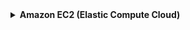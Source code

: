 <details>
  <summary> <strong>Amazon EC2 (Elastic Compute Cloud)</strong> </summary>

  **What it is:**  
  Amazon EC2 provides **resizable virtual machines (instances)** in the cloud. You can choose from a wide range of instance types optimized for compute, memory, storage, or GPU-based workloads.

  **Why it matters:**  
  - Offers **full control over compute resources**  
  - Supports **AI/ML training and inference using GPU instances**  
  - Scales from small experiments to high-performance distributed training

  **Typical Use Cases:**  
  - Running deep learning frameworks like TensorFlow or PyTorch on GPU instances  
  - Hosting custom-trained ML models for inference  
  - Performing large-scale simulations or model training

  [Learn more](https://aws.amazon.com/ec2/)
</details>
